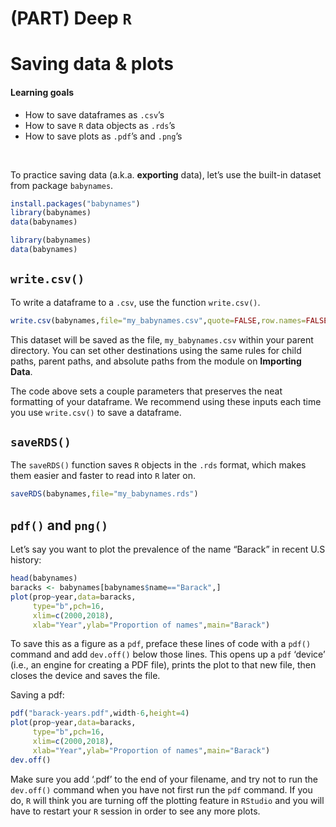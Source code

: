 # (PART) Deep `R` {-}

# Saving data & plots

#### Learning goals {-}
- How to save dataframes as `.csv`'s
- How to save `R` data objects as `.rds`'s
- How to save plots as `.pdf`'s and `.png`'s

&nbsp;

To practice saving data (a.k.a. **exporting** data), let's use the built-in dataset from package `babynames`.

```r
install.packages("babynames")
library(babynames)
data(babynames)
```

```r
library(babynames)
data(babynames)
```

## `write.csv()` {-}

To write a dataframe to a `.csv`, use the function `write.csv()`. 

```r
write.csv(babynames,file="my_babynames.csv",quote=FALSE,row.names=FALSE)
```

This dataset will be saved as the file, `my_babynames.csv` within your parent directory. You can set other destinations using the same rules for child paths, parent paths, and absolute paths from the module on **Importing Data**.  

The code above sets a couple parameters that preserves the neat formatting of your dataframe. We recommend using these inputs each time you use `write.csv()` to save a dataframe.

## `saveRDS()` {-}

The `saveRDS()` function saves `R` objects in the `.rds` format, which makes them easier and faster to read into `R` later on. 

```r
saveRDS(babynames,file="my_babynames.rds")
```


## `pdf()` and `png()`  {-}

Let's say you want to plot the prevalence of the name "Barack" in recent U.S history:

```r
head(babynames)
baracks <- babynames[babynames$name=="Barack",]
plot(prop~year,data=baracks,
     type="b",pch=16,
     xlim=c(2000,2018),
     xlab="Year",ylab="Proportion of names",main="Barack")
```

To save this as a figure as a `pdf`, preface these lines of code with a `pdf()` command and add `dev.off()` below those lines. This opens up a `pdf` 'device' (i.e., an engine for creating a PDF file), prints the plot to that new file, then closes the device and saves the file. 

Saving a pdf:

```r
pdf("barack-years.pdf",width-6,height=4)
plot(prop~year,data=baracks,
     type="b",pch=16,
     xlim=c(2000,2018),
     xlab="Year",ylab="Proportion of names",main="Barack")
dev.off()
```

Make sure you add '.pdf' to the end of your filename, and try not to run the `dev.off()` command when you have not first run the `pdf` command. If you do, `R` will think you are turning off the plotting feature in `RStudio` and you will have to restart your `R` session in order to see any more plots.  


